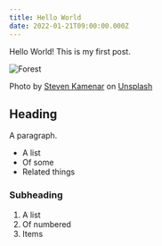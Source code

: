 ```yaml
---
title: Hello World
date: 2022-01-21T09:00:00.000Z
---
```


Hello World! This is my first post.

<Image alt="Forest" src="/images/hello-world/image.jpg" width={960} height={720} />

Photo by [Steven Kamenar](https://unsplash.com/@skamenar) on [Unsplash](https://unsplash.com/s/photos/forest)

## Heading

A paragraph.

- A list
- Of some
- Related things

### Subheading

1. A list
2. Of numbered
3. Items
